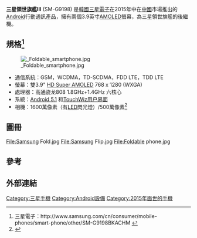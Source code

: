 {{Orphan|time=2016-12-20T10:50:16+00:00}}
{{refimprove|time=2015-08-12T14:35:04+00:00}}
{{Infobox Mobile
|image = Samsung SM-G9198.jpg
|imagesize =
|caption = Samsung SM-G9198
|manufacturer = [[三星電子|三星電子]]
|released = 
|available =
|series =
|related =
|predecessor = SM-G9098
|successor = SM-G9298
|status =
|form = [[可摺疊式智能手機|可摺疊式智能手機]]
|size = 
|weight = 约204克
|networks = 双4G
|os = [[Android|Android]]
|cpu =  高通骁龙808
|screen = 双3.9" [[AMOLED|AMOLED]] ([[RGB|RGB]])
|exterior_screen =
|input =
|interior_memory =
|memory = 2[[GB|GB]]
|memory_card = 無
|connectivity =
|battery = 2020 mAh
|camera  = 16MP
|2nd_camera = 5MP
|ringtone =
|music =
}}

'''三星領世旗艦III''' (SM-G9198) 是[[大韓民國|韓國]][[三星電子|三星電子]]在2015年中在[[中華人民共和國|中國]]市場推出的[[Android|Android]]行動通訊產品，擁有兩個3.9英寸[[AMOLED|AMOLED]]螢幕，為三星領世旗艦的後繼機。

== 規格<ref>三星電子：http://www.samsung.com/cn/consumer/mobile-phones/smart-phone/other/SM-G9198BKACHM {{Wayback|url=http://www.samsung.com/cn/consumer/mobile-phones/smart-phone/other/SM-G9198BKACHM |date=20150828150940 }}</ref>==
[[File:_Foldable_smartphone.jpg|thumb]]
*通信系統：GSM，WCDMA，TD-SCDMA，FDD LTE，TDD LTE
*螢幕：雙3.9" [[Super_AMOLED|HD Super AMOLED]] 768 x 1280 (WXGA)
*處理器：高通骁龙808 1.8GHz+1.4GHz 六核心
*系統：[[Android历史版本|Android 5.1]] 和[[TouchWiz|TouchWiz]][[用户界面|用户界面]]
*相機：1600萬像素（有[[LED|LED]]閃光燈）/500萬像素<ref>{{cite web|title=豪而不土：三星领世旗舰3（G9198）手机图赏|url=http://www.ithome.com/html/android/173019.htm|deadurl=yes|archiveurl=https://web.archive.org/web/20150831184958/http://www.ithome.com/html/android/173019.htm|archivedate=2015-08-31|accessdate=2015-08-31}}</ref>

== 圖冊 ==
<Gallery>
File:Samsung Fold.jpg
File:Samsung Flip.jpg
File:Foldable phone.jpg
</Gallery>

== 參考 ==
{{reflist|2}}

== 外部連結 ==

{{Samsung-mobile-stub}}

[[Category:三星手機|Category:三星手機]]
[[Category:Android設備|Category:Android設備]]
[[Category:2015年面世的手機|Category:2015年面世的手機]]